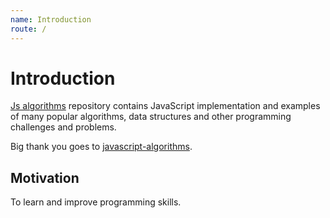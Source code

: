 ```yaml
---
name: Introduction
route: /
---
```


# Introduction

[Js algorithms](https://github.com/nejcm/js-algorithms) repository contains JavaScript
implementation and examples of many popular algorithms, data structures and other
programming challenges and problems.

Big thank you goes to
[javascript-algorithms](https://github.com/trekhleb/javascript-algorithms).

## Motivation

To learn and improve programming skills.
